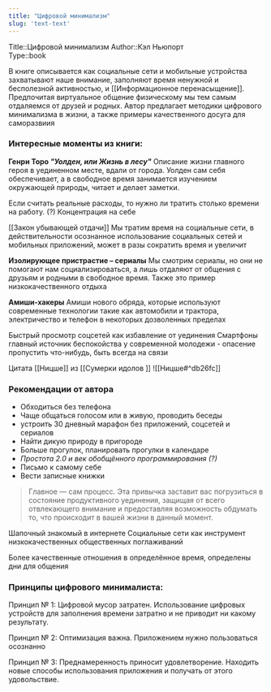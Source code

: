 ```yaml
---
title: "Цифровой минимализм"
slug: 'text-text'
---
```





Title::Цифровой минимализм
Author::Кэл Ньюпорт  
Type::book

В книге описывается как социальные сети и мобильные устройства захватывают наше внимание, заполняют время ненужной и бесполезной активностью, и [[Информационное перенасыщение]]. Предпочитая виртуальное общение физическому мы тем самым отдаляемся от друзей и родных. Автор предлагает методики цифрового минимализма в жизни, а также примеры качественного досуга для саморазвиия

### Интересные моменты из книги:

**Генри Торо *"Уолден, или Жизнь в лесу"***
Описание жизни главного героя в уединенном месте, вдали от города. Уолден сам себя обеспечивает, а в свободное время занимается изучением окружающей природы, читает и делает заметки.

Если считать реальные расходы, то нужно ли тратить столько времени на работу. (?) Концентрация на себе

[[Закон убывающей отдачи]]
Мы тратим время на социальные сети, в действительности осознанное использование социальных сетей и мобильных приложений, может в разы сократить время и увеличит

**Изолирующее пристрастие – сериалы**
Мы смотрим сериалы, но они не помогают нам социализироваться, а лишь отдаляют от общения с друзьям и родными в свободное время. Также это пример низкокачественного отдыха

**Амиши-хакеры**
Амиши нового обряда, которые используют современные технологии такие как автомобили и трактора, электричество и телефон в некоторых дозволенных пределах

Быстрый просмотр соцсетей как избавление от уединения 
Смартфоны главный источник беспокойства у современной молодежи - опасение пропустить что-нибудь, быть всегда на связи

Цитата [[Ницше]] из [[Сумерки идолов ]] 
![[Ницше#^db26fc]]


### Рекомендации от автора
- Обходиться без телефона
- Чаще общаться голосом или в живую, проводить беседы
- устроить 30 дневный марафон без приложений, соцсетей и сериалов
- Найти дикую природу в пригороде
- Больше прогулок, планировать прогулки в календаре
- *Простота 2.0 и век обобщённого программирования (?)*
- Письмо к самому себе 
- Вести записные книжки
>Главное — сам процесс. Эта привычка заставит вас погрузиться в состояние продуктивного уединения, защищая от всего отвлекающего внимание и предоставляя возможность обдумать то, что происходит в вашей жизни в данный момент.  

Шапочный знакомый в интернете
Социальные сети как инструмент низкокачественных общественных поглаживаний

Более качественные отношения в определённое время, определены дни для общения


### Принципы цифрового минималиста:

Принцип № 1: Цифровой мусор затратен. Использование цифровых устройств для заполнения времени затратно и не приводит ни какому результату.

Принцип № 2: Оптимизация важна. Приложением нужно пользоваться осознанно

Принцип № 3: Преднамеренность приносит удовлетворение. Находить новые способы использования приложения и получать от этого удовольствие.
